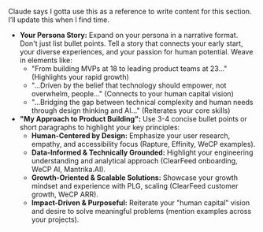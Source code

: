 Claude says I gotta use this as a reference to write content for this section. I’ll update this when I find time.
<aside>

- **Your Persona Story:** Expand on your persona in a narrative format. Don't just list bullet points. Tell a story that connects your early start, your diverse experiences, and your passion for human potential. Weave in elements like:
    - "From building MVPs at 18 to leading product teams at 23..." (Highlights your rapid growth)
    - "...Driven by the belief that technology should empower, not overwhelm, people..." (Connects to your human capital vision)
    - "...Bridging the gap between technical complexity and human needs through design thinking and AI..." (Reiterates your core skills)
- **"My Approach to Product Building":** Use 3-4 concise bullet points or short paragraphs to highlight your key principles:
    - **Human-Centered by Design:** Emphasize your user research, empathy, and accessibility focus (Rapture, Effinity, WeCP examples).
    - **Data-Informed & Technically Grounded:** Highlight your engineering understanding and analytical approach (ClearFeed onboarding, WeCP AI, Mantrika.AI).
    - **Growth-Oriented & Scalable Solutions:** Showcase your growth mindset and experience with PLG, scaling (ClearFeed customer growth, WeCP ARR).
    - **Impact-Driven & Purposeful:** Reiterate your "human capital" vision and desire to solve meaningful problems (mention examples across your projects).
</aside>
